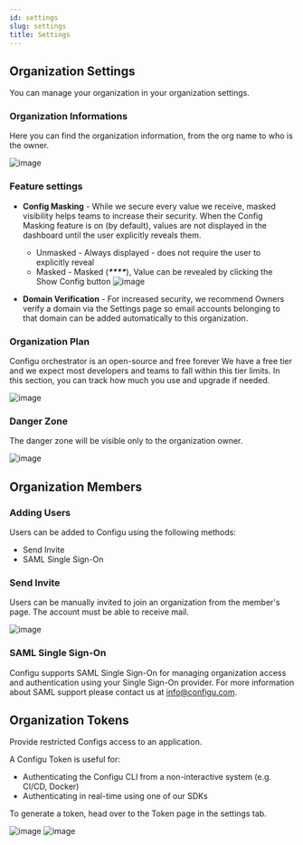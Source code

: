 ```yaml
---
id: settings
slug: settings
title: Settings
---
```


## Organization Settings

 You can manage your organization in your organization settings.

### Organization Informations
Here you can find the organization information, from the org name to who is the owner.

![image](./img/settings/settings-general-org.png)

### Feature settings
- **Config Masking** - While we secure every value we receive, masked visibility helps teams to increase their security. When the Config Masking feature is on (by default), values are not displayed in the dashboard until the user explicitly reveals them.
    
    - Unmasked - Always displayed - does not require the user to explicitly reveal
    - Masked - Masked (___****___), Value can be revealed by clicking the Show Config button
        ![image](./img/settings/settings-general-masking.png)

- **Domain Verification** - For increased security, we recommend Owners verify a domain via the Settings page so email accounts belonging to that domain can be added automatically to this organization.

### Organization Plan

<Admonition>
Configu orchestrator is an open-source and free forever
We have a free tier and we expect most developers and teams to fall within this tier limits.
In this section, you can track how much you use and upgrade if needed.
</Admonition>

<br />

![image](./img/settings/settings-general-plan.png)

### Danger Zone

The danger zone will be visible only to the organization owner.

![image](./img/settings/settings-general-danger-zone.png)

## Organization Members

### Adding Users
Users can be added to Configu using the following methods:
- Send Invite
- SAML Single Sign-On

### Send Invite
Users can be manually invited to join an organization from the member's page. The account must be able to receive mail.

![image](./img/settings/setting-invite-member.png)

### SAML Single Sign-On
Configu supports SAML Single Sign-On for managing organization access and authentication using your Single Sign-On provider.
For more information about SAML support please contact us at info@configu.com.

## Organization Tokens
Provide restricted Configs access to an application.

A Configu Token is useful for:
- Authenticating the Configu CLI from a non-interactive system (e.g. CI/CD, Docker)
- Authenticating in real-time using one of our SDKs

To generate a token, head over to the Token page in the settings tab.

![image](./img/settings/setting-new-token.png)
![image](./img/settings/setting-token-created.png)



